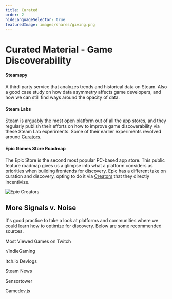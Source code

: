 ```yaml
---
title: Curated
order: 2
hideLanguageSelector: true
featuredImage: images/shares/giving.png
---
```


# Curated Material - Game Discoverability

<List>

<Link to="https://steamspy.com/">

#### Steamspy

A third-party service that analyzes trends and historical data on Steam. Also a good case study on how data asymmetry affects game developers, and how we can still find ways around the opacity of data.

</Link>

<Link to="https://store.steampowered.com/labs/">

#### Steam Labs

Steam is arguably the most open platform out of all the app stores, and they regularly publish their efforts on how to improve game discoverability via these Steam Lab experiments. Some of their earlier experiments revolved around [Curators](https://store.steampowered.com/curators/). 

</Link>

<Link to="https://trello.com/b/GXLc34hk/epic-games-store-roadmap">

#### Epic Games Store Roadmap

The Epic Store is the second most popular PC-based app store. This public feature roadmap gives us a glimpse into what a platform considers as priorities when building frontends for discovery. Epic has a different take on curation and discovery, opting to do it via [Creators](https://www.epicgames.com/affiliate/en-US/overview) that they directly incentivize.

<Image src="/images/gaming-img/epiccreator.jpg" alt="Epic Creators" />

</Link>

</List>

## More Signals v. Noise

It's good practice to take a look at platforms and communities where we could learn how to optimize for discovery. Below are some recommended sources.

<List>

<Link to="https://www.twitch.tv/directory?sort=VIEWER_COUNT">

Most Viewed Games on Twitch

</Link>

<Link to="https://www.reddit.com/r/IndieGaming/">

r/IndieGaming

</Link>

<Link to="https://itch.io/devlogs">

Itch.io Devlogs

</Link>

<Link to="https://steamcommunity.com/games/593110/announcements">

Steam News

</Link>

<Link to="https://sensortower.com/blog">

Sensortower

</Link>

<Link to="https://gamedevjs.com/">

Gamedev.js

</Link>

</List>